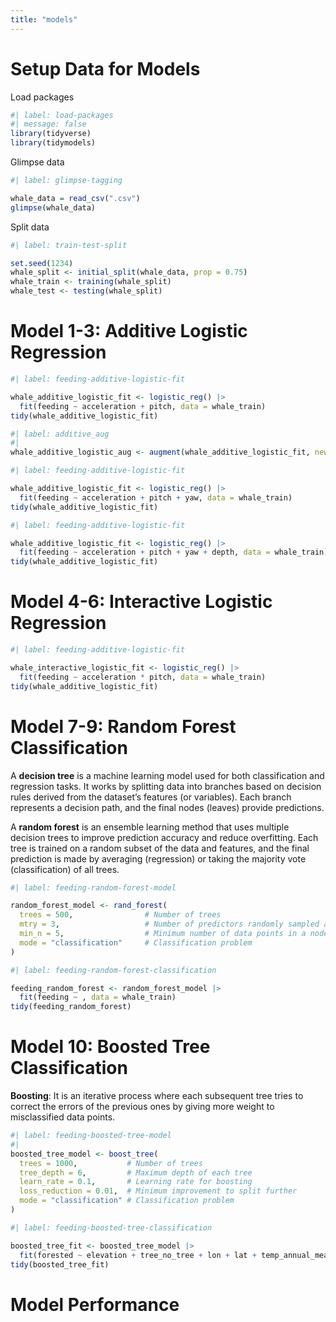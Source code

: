 ```yaml
---
title: "models"
---
```


# Setup Data for Models

Load packages

```r
#| label: load-packages
#| message: false
library(tidyverse)
library(tidymodels)
```

Glimpse data

```r
#| label: glimpse-tagging

whale_data = read_csv(".csv")
glimpse(whale_data)
```

Split data

```r
#| label: train-test-split

set.seed(1234)
whale_split <- initial_split(whale_data, prop = 0.75)
whale_train <- training(whale_split)
whale_test <- testing(whale_split)
```

# Model 1-3: Additive Logistic Regression

```r
#| label: feeding-additive-logistic-fit

whale_additive_logistic_fit <- logistic_reg() |>
  fit(feeding ~ acceleration + pitch, data = whale_train)
tidy(whale_additive_logistic_fit)
```

```r
#| label: additive_aug
#| 
whale_additive_logistic_aug <- augment(whale_additive_logistic_fit, new_data = whale_test)

```

```r
#| label: feeding-additive-logistic-fit

whale_additive_logistic_fit <- logistic_reg() |>
  fit(feeding ~ acceleration + pitch + yaw, data = whale_train)
tidy(whale_additive_logistic_fit)
```

```r
#| label: feeding-additive-logistic-fit

whale_additive_logistic_fit <- logistic_reg() |>
  fit(feeding ~ acceleration + pitch + yaw + depth, data = whale_train)
tidy(whale_additive_logistic_fit)
```

# Model 4-6: Interactive Logistic Regression

```r
#| label: feeding-additive-logistic-fit

whale_interactive_logistic_fit <- logistic_reg() |>
  fit(feeding ~ acceleration * pitch, data = whale_train)
tidy(whale_additive_logistic_fit)
```

# Model 7-9: Random Forest Classification

A **decision tree** is a machine learning model used for both classification and regression tasks. It works by splitting data into branches based on decision rules derived from the dataset's features (or variables). Each branch represents a decision path, and the final nodes (leaves) provide predictions.

A **random forest** is an ensemble learning method that uses multiple decision trees to improve prediction accuracy and reduce overfitting. Each tree is trained on a random subset of the data and features, and the final prediction is made by averaging (regression) or taking the majority vote (classification) of all trees.

```r
#| label: feeding-random-forest-model

random_forest_model <- rand_forest(
  trees = 500,                # Number of trees
  mtry = 3,                   # Number of predictors randomly sampled at each split
  min_n = 5,                  # Minimum number of data points in a node before splitting
  mode = "classification"     # Classification problem
) 
```

```r
#| label: feeding-random-forest-classification

feeding_random_forest <- random_forest_model |>
  fit(feeding ~ , data = whale_train)
tidy(feeding_random_forest)
```

# Model 10: Boosted Tree Classification

**Boosting**: It is an iterative process where each subsequent tree tries to correct the errors of the previous ones by giving more weight to misclassified data points.

```r
#| label: feeding-boosted-tree-model
#| 
boosted_tree_model <- boost_tree(
  trees = 1000,           # Number of trees
  tree_depth = 6,         # Maximum depth of each tree
  learn_rate = 0.1,       # Learning rate for boosting
  loss_reduction = 0.01,  # Minimum improvement to split further
  mode = "classification" # Classification problem
) 
```

```r
#| label: feeding-boosted-tree-classification

boosted_tree_fit <- boosted_tree_model |> 
  fit(forested ~ elevation + tree_no_tree + lon + lat + temp_annual_mean, data = forested_train)
tidy(boosted_tree_fit)
```

# Model Performance

